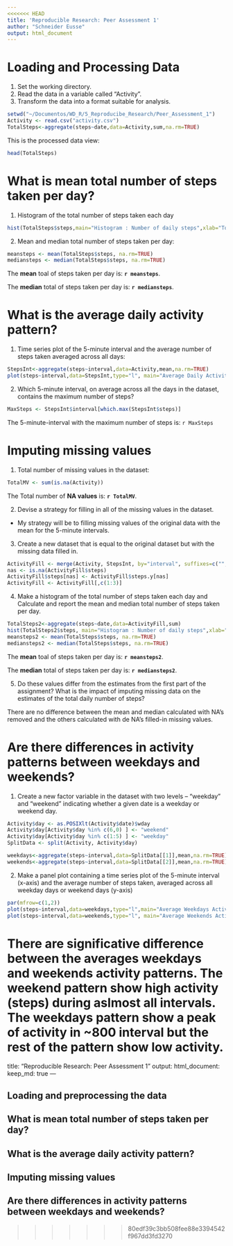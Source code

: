 ```yaml
---
<<<<<<< HEAD
title: 'Reproducible Research: Peer Assessment 1'
author: "Schneider Eusse"
output: html_document
---
```



Loading and Processing Data
============================

1. Set the working directory.
2. Read the data in a variable called "Activity".
3. Transform the data into a format suitable for analysis.
```r
setwd("~/Documentos/WD_R/5_Reproducibe_Research/Peer_Assessment_1")
Activity <- read.csv("activity.csv")
TotalSteps<-aggregate(steps~date,data=Activity,sum,na.rm=TRUE)
```

This is the processed data view:
```r
head(TotalSteps)
```


What is mean total number of steps taken per day?
=================================================

1. Histogram of the total number of steps taken each day
```r
hist(TotalSteps$steps,main="Histogram : Number of daily steps",xlab="Total steps by day", ylab="Frequency (Days)")
```

2. Mean and median total number of steps taken per day:
```r
meansteps <- mean(TotalSteps$steps, na.rm=TRUE)
mediansteps <- median(TotalSteps$steps, na.rm=TRUE)
```
The **mean** toal of steps taken per day is: **`r meansteps`**.

The **median** total of steps taken per day is: **`r mediansteps`**.


What is the average daily activity pattern?
===========================================

1. Time series plot of the 5-minute interval and the average number of steps taken averaged across all days:

```r
StepsInt<-aggregate(steps~interval,data=Activity,mean,na.rm=TRUE)
plot(steps~interval,data=StepsInt,type="l", main="Average Daily Activity Pattern")
```

2. Which 5-minute interval, on average across all the days in the dataset, contains the maximum number of steps?

```r
MaxSteps <- StepsInt$interval[which.max(StepsInt$steps)]
```
The 5-minute-interval with the maximum number of steps is: `r MaxSteps`

Imputing missing values
=======================

1. Total number of missing values in the dataset:
```r
TotalMV <- sum(is.na(Activity))
```
The Total number of **NA values** is: **`r TotalMV`**.

2. Devise a strategy for filling in all of the missing values in the dataset.

- My strategy will be to filling missing values of the original data with the mean for the 5-minute intervals.

3. Create a new dataset that is equal to the original dataset but with the missing data filled in.

```r
ActivityFill <- merge(Activity, StepsInt, by="interval", suffixes=c("",".y"))
nas <- is.na(ActivityFill$steps)
ActivityFill$steps[nas] <- ActivityFill$steps.y[nas]
ActivityFill <- ActivityFill[,c(1:3)]
```

4. Make a histogram of the total number of steps taken each day and Calculate and report the mean and median total number of steps taken per day.

```r
TotalSteps2<-aggregate(steps~date,data=ActivityFill,sum)
hist(TotalSteps2$steps, main="Histogram : Number of daily steps",xlab="Total steps by day", ylab="Frequency (Days)")
meansteps2 <- mean(TotalSteps$steps, na.rm=TRUE)
mediansteps2 <- median(TotalSteps$steps, na.rm=TRUE)
```
The **mean** toal of steps taken per day is: **`r meansteps2`**.

The **median** total of steps taken per day is: **`r mediansteps2`**.

5. Do these values differ from the estimates from the first part of the assignment? What is the impact of imputing missing data on the estimates of the total daily number of steps?

There are no difference between the mean and median calculated with NA's removed and the others calculated with de NA's filled-in missing values.


Are there differences in activity patterns between weekdays and weekends?
=========================================================================

1. Create a new factor variable in the dataset with two levels -- "weekday" and "weekend" indicating whether a given date is a weekday or weekend day.
```r
Activity$day <- as.POSIXlt(Activity$date)$wday
Activity$day[Activity$day %in% c(6,0) ] <- "weekend"
Activity$day[Activity$day %in% c(1:5) ] <- "weekday"
SplitData <- split(Activity, Activity$day)

weekdays<-aggregate(steps~interval,data=SplitData[[1]],mean,na.rm=TRUE)
weekends<-aggregate(steps~interval,data=SplitData[[2]],mean,na.rm=TRUE)
```

2. Make a panel plot containing a time series plot of the 5-minute interval (x-axis) and the average number of steps taken, averaged across all weekday days or weekend days (y-axis)
```r
par(mfrow=c(1,2))
plot(steps~interval,data=weekdays,type="l",main="Average Weekdays Activity Pattern")
plot(steps~interval,data=weekends,type="l", main="Average Weekends Activity Pattern")
```

There are significative difference between the averages weekdays and weekends activity patterns. The weekend pattern show high activity (steps) during aslmost all intervals. The weekdays pattern show a peak of activity in ~800 interval but the rest of the pattern show low activity.
=======
title: "Reproducible Research: Peer Assessment 1"
output: 
  html_document:
    keep_md: true
---


## Loading and preprocessing the data



## What is mean total number of steps taken per day?



## What is the average daily activity pattern?



## Imputing missing values



## Are there differences in activity patterns between weekdays and weekends?
>>>>>>> 80edf39c3bb508fee88e3394542f967dd3fd3270
